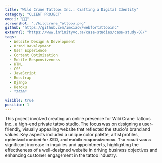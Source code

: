 ```yaml
---
title: "Wild Crane Tattoos Inc.: Crafting a Digital Identity"
category: "CLIENT PROJECT"
emoji: "👨‍💼"
screenshot: "./Wildcrane_Tattoos.png"
github: "https://github.com/imxiaow/webfortattooinc"
external: "https://www.infinityvc.ca/case-studies/case-study-07/"
tags:
  - Website Design & Development
  - Brand Development
  - User Experience
  - Content Optimization
  - Mobile Responsiveness
  - HTML
  - CSS
  - JavaScript
  - Boostrap
  - Django
  - Heroku
  - "2020"

visible: true
position: 1
---
```


This project involved creating an online presence for Wild Crane Tattoos Inc., a high-end private tattoo studio. The focus was on designing a user-friendly, visually appealing website that reflected the studio's brand and values. Key aspects included a unique color palette, artist profiles, optimized content for SEO, and mobile responsiveness. The result was a significant increase in inquiries and appointments, highlighting the effectiveness of a well-designed website in driving business objectives and enhancing customer engagement in the tattoo industry.
